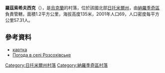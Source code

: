 {{coord|51|7|42|N|29|0|14|E|scale:30000|display=title}}

'''羅茲索希夫西克'''（{{lang-uk|Розсохівське}}），是[[烏克蘭|烏克蘭]]的村落，位於該國北部[[日托米爾州|日托米爾州]]，由[[納羅季奇區|納羅季奇區]]負責管轄，面積1.2平方公里，海拔高度135米，2001年人口69，人口密度每平方公里57.31人。

==參考資料==
*[http://gska2.rada.gov.ua/pls/z7502/A005?rf7571=42477 картка]{{dead link|date=2018年1月 |bot=InternetArchiveBot |fix-attempted=yes }}
* [http://weather.in.ua/ua/zhitomirskaja/22614 Погода в селі Розсохівське] {{Wayback|url=http://weather.in.ua/ua/zhitomirskaja/22614 |date=20111219163151 }}

{{DEFAULTSORT:Розсохівське}}
[[Category:日托米爾州村落|Category:日托米爾州村落]]
[[Category:納羅季奇區村落|Category:納羅季奇區村落]]


{{Zhytomyr-geo-stub}}